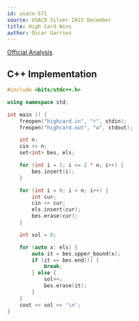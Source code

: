 ```yaml
---
id: usaco-571
source: USACO Silver 2015 December
title: High Card Wins
author: Óscar Garries
---
```


[Official Analysis](http://www.usaco.org/current/data/sol_highcard_silver_dec15.html)

<LanguageSection>
<CPPSection>

## C++ Implementation

```cpp
#include <bits/stdc++.h>

using namespace std;

int main () {
	freopen("highcard.in", "r", stdin);
	freopen("highcard.out", "w", stdout);

	int n;
	cin >> n;
	set<int> bes, els;

	for (int i = 1; i <= 2 * n; i++) {
		bes.insert(i);
	}

	for (int i = 0; i < n; i++) {
		int cur;
		cin >> cur;
		els.insert(cur);
		bes.erase(cur);
	}

	int sol = 0;

	for (auto x: els) {
		auto it = bes.upper_bound(x);
		if (it == bes.end()) {
			break;
		} else {
			sol++;
			bes.erase(it);
		}
	}
	cout << sol << '\n';
}

```

</CPPSection>
</LanguageSection>
